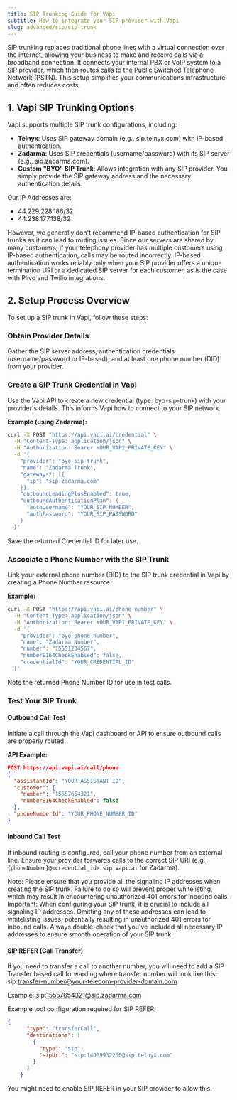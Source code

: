 ```yaml
---
title: SIP Trunking Guide for Vapi
subtitle: How to integrate your SIP provider with Vapi
slug: advanced/sip/sip-trunk
---
```


SIP trunking replaces traditional phone lines with a virtual connection over the internet, allowing your business to make and receive calls via a broadband connection. It connects your internal PBX or VoIP system to a SIP provider, which then routes calls to the Public Switched Telephone Network (PSTN). This setup simplifies your communications infrastructure and often reduces costs.

## 1. Vapi SIP Trunking Options

Vapi supports multiple SIP trunk configurations, including:

- **Telnyx**: Uses SIP gateway domain (e.g., sip.telnyx.com) with IP-based authentication. 
- **Zadarma**: Uses SIP credentials (username/password) with its SIP server (e.g., sip.zadarma.com).
- **Custom "BYO" SIP Trunk**: Allows integration with any SIP provider. You simply provide the SIP gateway address and the necessary authentication details.

<Warning>
Our IP Addresses are: 

- 44.229.228.186/32
- 44.238.177.138/32

However, we generally don't recommend IP-based authentication for SIP trunks as it can lead to routing issues. Since our servers are shared by many customers, if your telephony provider has multiple customers using IP-based authentication, calls may be routed incorrectly. IP-based authentication works reliably only when your SIP provider offers a unique termination URI or a dedicated SIP server for each customer, as is the case with Plivo and Twilio integrations.
</Warning>

## 2. Setup Process Overview

To set up a SIP trunk in Vapi, follow these steps:

### Obtain Provider Details

Gather the SIP server address, authentication credentials (username/password or IP-based), and at least one phone number (DID) from your provider.

### Create a SIP Trunk Credential in Vapi

Use the Vapi API to create a new credential (type: byo-sip-trunk) with your provider's details. This informs Vapi how to connect to your SIP network.

**Example (using Zadarma):**

```bash
curl -X POST "https://api.vapi.ai/credential" \
  -H "Content-Type: application/json" \
  -H "Authorization: Bearer YOUR_VAPI_PRIVATE_KEY" \
  -d '{
    "provider": "byo-sip-trunk",
    "name": "Zadarma Trunk",
    "gateways": [{
      "ip": "sip.zadarma.com"
    }],
    "outboundLeadingPlusEnabled": true,
    "outboundAuthenticationPlan": {
      "authUsername": "YOUR_SIP_NUMBER",
      "authPassword": "YOUR_SIP_PASSWORD"
    }
  }'
```

Save the returned Credential ID for later use.

### Associate a Phone Number with the SIP Trunk

Link your external phone number (DID) to the SIP trunk credential in Vapi by creating a Phone Number resource.

**Example:**

```bash
curl -X POST "https://api.vapi.ai/phone-number" \
  -H "Content-Type: application/json" \
  -H "Authorization: Bearer YOUR_VAPI_PRIVATE_KEY" \
  -d '{
    "provider": "byo-phone-number",
    "name": "Zadarma Number",
    "number": "15551234567",
    "numberE164CheckEnabled": false,
    "credentialId": "YOUR_CREDENTIAL_ID"
  }'
```

Note the returned Phone Number ID for use in test calls.

### Test Your SIP Trunk

#### Outbound Call Test

Initiate a call through the Vapi dashboard or API to ensure outbound calls are properly routed.

**API Example:**

```json
POST https://api.vapi.ai/call/phone
{
  "assistantId": "YOUR_ASSISTANT_ID",
  "customer": {
    "number": "15557654321",
    "numberE164CheckEnabled": false
  },
  "phoneNumberId": "YOUR_PHONE_NUMBER_ID"
}
```

#### Inbound Call Test

If inbound routing is configured, call your phone number from an external line. Ensure your provider forwards calls to the correct SIP URI (e.g., `{phoneNumber}@<credential_id>.sip.vapi.ai` for Zadarma).

<Warning>
Note: Please ensure that you provide all the signaling IP addresses when creating the SIP trunk. Failure to do so will prevent proper whitelisting, which may result in encountering unauthorized 401 errors for inbound calls.
</Warning>

<Warning>
Important: When configuring your SIP trunk, it is crucial to include all signaling IP addresses. Omitting any of these addresses can lead to whitelisting issues, potentially resulting in unauthorized 401 errors for inbound calls. Always double-check that you've included all necessary IP addresses to ensure smooth operation of your SIP trunk.
</Warning>

#### SIP REFER (Call Transfer)

If you need to transfer a call to another number, you will need to add a SIP Transfer based call forwarding where transfer number will look like this: sip:transfer-number@your-telecom-provider-domain.com

Example: sip:15557654321@sip.zadarma.com

Example tool configuration required for SIP REFER:

```json
{
      "type": "transferCall",
      "destinations": [
        {
          "type": "sip",
          "sipUri": "sip:14039932200@sip.telnyx.com"
        }
      ]
    }
```

<Info>You might need to enable SIP REFER in your SIP provider to allow this.</Info>
